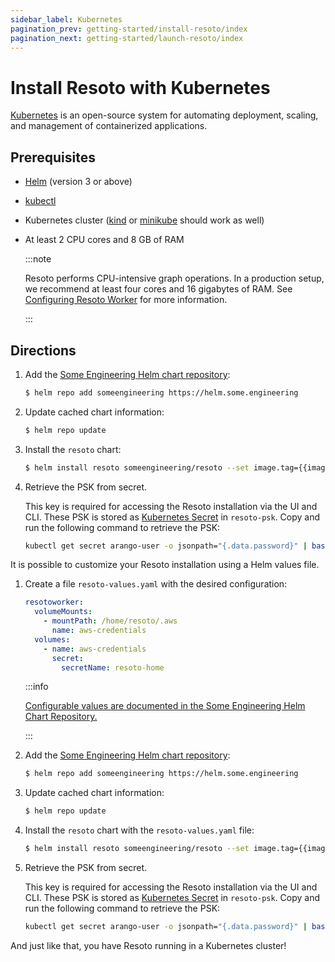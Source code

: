 ```yaml
---
sidebar_label: Kubernetes
pagination_prev: getting-started/install-resoto/index
pagination_next: getting-started/launch-resoto/index
---
```


# Install Resoto with Kubernetes

[Kubernetes](https://kubernetes.io) is an open-source system for automating deployment, scaling, and management of containerized applications.

## Prerequisites

- [Helm](https://helm.sh) (version 3 or above)

- [kubectl](https://kubernetes.io/docs/tasks/tools/#kubectl)

- Kubernetes cluster ([kind](https://kind.sigs.k8s.io) or [minikube](https://minikube.sigs.k8s.io) should work as well)

- At least 2 CPU cores and 8 GB of RAM

  :::note

  Resoto performs CPU-intensive graph operations. In a production setup, we recommend at least four cores and 16 gigabytes of RAM. See [Configuring Resoto Worker](../../reference/configuration/worker.mdx#multi-core-machines) for more information.

  :::

## Directions

<Tabs>

<TabItem value="default" label="Default Installation">

1. Add the [Some Engineering Helm chart repository](https://helm.some.engineering):

   ```bash
   $ helm repo add someengineering https://helm.some.engineering
   ```

2. Update cached chart information:

   ```bash
   $ helm repo update
   ```

3. Install the `resoto` chart:

   ```bash
   $ helm install resoto someengineering/resoto --set image.tag={{imageTag}}
   ```

4. Retrieve the PSK from secret.

   This key is required for accessing the Resoto installation via the UI and CLI. These PSK is stored as [Kubernetes Secret](https://kubernetes.io/docs/concepts/configuration/secret) in `resoto-psk`. Copy and run the following command to retrieve the PSK:

   ```bash
   kubectl get secret arango-user -o jsonpath="{.data.password}" | base64 --decode
   ```

</TabItem>

<TabItem value="customized" label="Customized Installation">

It is possible to customize your Resoto installation using a Helm values file.

1. Create a file `resoto-values.yaml` with the desired configuration:

   ```yaml title="Example configuration that mounts AWS credentials from a Kubernetes Secret"
   resotoworker:
     volumeMounts:
       - mountPath: /home/resoto/.aws
         name: aws-credentials
     volumes:
       - name: aws-credentials
         secret:
           secretName: resoto-home
   ```

   :::info

   [Configurable values are documented in the Some Engineering Helm Chart Repository.](https://github.com/someengineering/helm-charts/blob/main/someengineering/resoto/README.mdx#values)

   :::

2. Add the [Some Engineering Helm chart repository](https://helm.some.engineering):

   ```bash
   $ helm repo add someengineering https://helm.some.engineering
   ```

3. Update cached chart information:

   ```bash
   $ helm repo update
   ```

4. Install the `resoto` chart with the `resoto-values.yaml` file:

   ```bash
   $ helm install resoto someengineering/resoto --set image.tag={{imageTag}} -f resoto-values.yaml
   ```

5. Retrieve the PSK from secret.

   This key is required for accessing the Resoto installation via the UI and CLI. These PSK is stored as [Kubernetes Secret](https://kubernetes.io/docs/concepts/configuration/secret) in `resoto-psk`. Copy and run the following command to retrieve the PSK:

   ```bash
   kubectl get secret arango-user -o jsonpath="{.data.password}" | base64 --decode
   ```

</TabItem>

</Tabs>

And just like that, you have Resoto running in a Kubernetes cluster!
